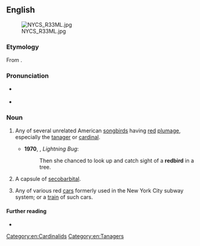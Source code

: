 ==English==
[[File:NYCS R33ML.jpg|thumb]]

===Etymology===
From {{compound|en|red|bird}}.

===Pronunciation===
* {{a|UK}} {{IPA|en|/ˈɹɛdbəːd/}}
* {{audio|en|En-au-redbird.ogg|Audio (AU)}}

===Noun===
{{en-noun}}

# {{lb|en|North America}} Any of several unrelated American [[songbird]]s having [[red]] [[plumage]], especially the [[tanager]] or [[cardinal]]. {{defdate|from 17th c.}}
#* '''1970''', {{w|Donald Harington (writer)|Donald Harington}}, ''Lightning Bug'':
#*: Then she chanced to look up and catch sight of a '''redbird''' in a tree.
# {{lb|en|slang}} A capsule of [[secobarbital]]. {{defdate|from 20th c.}}
# Any of various red [[car]]s formerly used in the New York City subway system; or a [[train]] of such cars.

====Further reading====
* {{pedia}}

[[Category:en:Cardinalids]]
[[Category:en:Tanagers]]